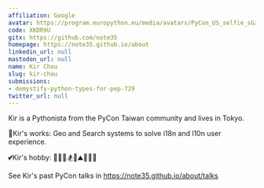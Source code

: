 ```yaml
---
affiliation: Google
avatar: https://program.europython.eu/media/avatars/PyCon_US_selfie_sGzgapq.jpeg
code: XKDR9U
gitx: https://github.com/note35
homepage: https://note35.github.io/about
linkedin_url: null
mastodon_url: null
name: Kir Chou
slug: kir-chou
submissions:
- demystify-python-types-for-pep-729
twitter_url: null
---
```


Kir is a Pythonista from the PyCon Taiwan community and lives in Tokyo.

💼Kir's works: Geo and Search systems to solve i18n and l10n user experience.

💕Kir's hobby: 🍷🍶🍺🏂🧗⛰️🧑‍🌾🏃

See Kir's past PyCon talks in https://note35.github.io/about/talks
